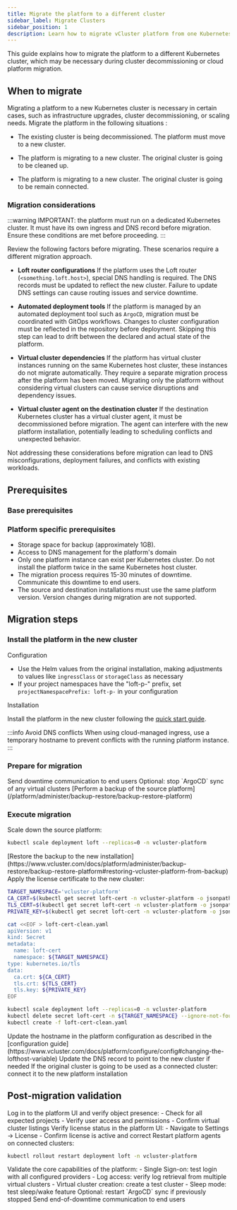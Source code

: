 ```yaml
---
title: Migrate the platform to a different cluster
sidebar_label: Migrate Clusters
sidebar_position: 1
description: Learn how to migrate vCluster platform from one Kubernetes cluster to another.
---
```



This guide explains how to migrate the platform to a different Kubernetes cluster, which may be necessary during cluster decommissioning or cloud platform migration.

## When to migrate

Migrating a platform to a new Kubernetes cluster is necessary in certain cases, such as infrastructure upgrades, cluster decommissioning, or scaling needs. Migrate the platform in the following situations :

- The existing cluster is being decommissioned. The platform must move to a new cluster.

- The platform is migrating to a new cluster. The original cluster is going to be cleaned up.

- The platform is migrating to a new cluster. The original cluster is going to be remain connected.


### Migration considerations

:::warning
IMPORTANT: the platform must run on a dedicated Kubernetes cluster. It must have its own ingress and DNS record before migration. Ensure these conditions are met before proceeding.
:::

Review the following factors before migrating. These scenarios require a different migration approach.

- **Loft router configurations**
  If the platform uses the Loft router (`<something.loft.host>`), special DNS handling is required. The DNS records must be updated to reflect the new cluster. Failure to update DNS settings can cause routing issues and service downtime.

- **Automated deployment tools**
  If the platform is managed by an automated deployment tool such as `ArgoCD`, migration must be coordinated with GitOps workflows. Changes to cluster configuration must be reflected in the repository before deployment. Skipping this step can lead to drift between the declared and actual state of the platform.

- **Virtual cluster dependencies**
  If the platform has virtual cluster instances running on the same Kubernetes host cluster, these instances do not migrate automatically. They require a separate migration process after the platform has been moved. Migrating only the platform without considering virtual clusters can cause service disruptions and dependency issues.

- **Virtual cluster agent on the destination cluster**
  If the destination Kubernetes cluster has a virtual cluster agent, it must be decommissioned before migration. The agent can interfere with the new platform installation, potentially leading to scheduling conflicts and unexpected behavior.

Not addressing these considerations before migration can lead to DNS misconfigurations, deployment failures, and conflicts with existing workloads.

## Prerequisites

### Base prerequisites

<BasePrerequisites />

### Platform specific prerequisites

- Storage space for backup (approximately 1GB).
- Access to DNS management for the platform's domain
- Only one platform instance can exist per Kubernetes cluster. Do not install the platform twice in the same Kubernetes host cluster.
- The migration process requires 15-30 minutes of downtime. Communicate this downtime to end users.
- The source and destination installations must use the same platform version. Version changes during migration are not supported.

## Migration steps

<Flow id="migration procedure">

### Install the platform in the new cluster
<Step>
Configuration

- Use the Helm values from the original installation, making adjustments to values like `ingressClass` or `storageClass` as necessary
- If your project namespaces have the "loft-p-" prefix, set `projectNamespacePrefix: loft-p-` in your configuration
</Step>

<Step>
Installation

Install the platform in the new cluster following the [quick start guide](/platform/install/quick-start-guide).

:::info Avoid DNS conflicts
When using cloud-managed ingress, use a temporary hostname to prevent conflicts with the running platform instance.
:::
</Step>

### Prepare for migration

<Step>
Send downtime communication to end users
</Step>

<Step>
Optional: stop `ArgoCD` sync of any virtual clusters
</Step>

<Step>
[Perform a backup of the source platform](/platform/administer/backup-restore/backup-restore-platform)
</Step>

### Execute migration

<Step>
Scale down the source platform:

```bash title="Scale down the platform deployment"
kubectl scale deployment loft --replicas=0 -n vcluster-platform
```
</Step>

<Step>
[Restore the backup to the new installation](https://www.vcluster.com/docs/platform/administer/backup-restore/backup-restore-platform#restoring-vcluster-platform-from-backup)
</Step>

<Step>
Apply the license certificate to the new cluster:

  ```bash title="Apply license certificate"
  TARGET_NAMESPACE='vcluster-platform'
  CA_CERT=$(kubectl get secret loft-cert -n vcluster-platform -o jsonpath="{.data.ca\.crt}")
  TLS_CERT=$(kubectl get secret loft-cert -n vcluster-platform -o jsonpath="{.data.tls\.crt}")
  PRIVATE_KEY=$(kubectl get secret loft-cert -n vcluster-platform -o jsonpath="{.data.tls\.key}")

  cat <<EOF > loft-cert-clean.yaml
  apiVersion: v1
  kind: Secret
  metadata:
    name: loft-cert
    namespace: ${TARGET_NAMESPACE}
  type: kubernetes.io/tls
  data:
    ca.crt: ${CA_CERT}
    tls.crt: ${TLS_CERT}
    tls.key: ${PRIVATE_KEY}
  EOF
  ```

  ```bash title="Apply license certificate"
  kubectl scale deployment loft --replicas=0 -n vcluster-platform
  kubectl delete secret loft-cert -n ${TARGET_NAMESPACE} --ignore-not-found
  kubectl create -f loft-cert-clean.yaml
  ```

</Step>
<Step>
Update the hostname in the platform configuration as described in the [configuration guide](https://www.vcluster.com/docs/platform/configure/config#changing-the-lofthost-variable)
</Step>
<Step>
Update the DNS record to point to the new cluster if needed
</Step>
<Step>
If the original cluster is going to be used as a connected cluster: connect it to the new platform installation
</Step>

</Flow>

## Post-migration validation
<Flow id="post-migration validation">
<Step>
Log in to the platform UI and verify object presence:
   - Check for all expected projects
   - Verify user access and permissions
   - Confirm virtual cluster listings
</Step>
<Step>
Verify license status in the platform UI:
   - Navigate to Settings → License
   - Confirm license is active and correct
</Step>
<Step>
Restart platform agents on connected clusters:

  ```bash title="Restart platform agents"
  kubectl rollout restart deployment loft -n vcluster-platform
  ```
</Step>
<Step>
Validate the core capabilities of the platform:
   - Single Sign-on: test login with all configured providers
   - Log access: verify log retrieval from multiple virtual clusters
   - Virtual cluster creation: create a test cluster
   - Sleep mode: test sleep/wake feature
</Step>
<Step>
Optional: restart `ArgoCD` sync if previously stopped
</Step>
<Step>
Send end-of-downtime communication to end users
</Step>
</Flow>
